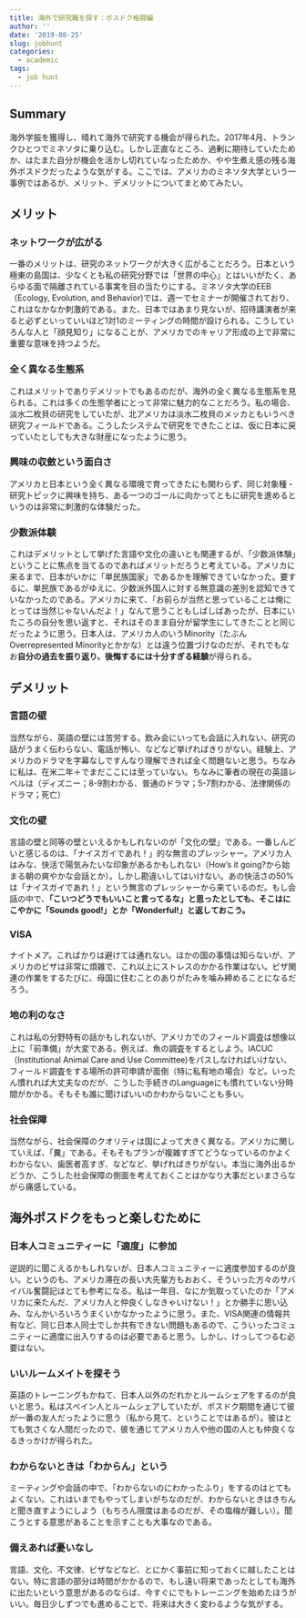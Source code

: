 ```yaml
---
title: 海外で研究職を探す：ポスドク格闘編
author: ''
date: '2019-08-25'
slug: jobhunt
categories:
  - academic
tags:
  - job hunt
---
```


## Summary

海外学振を獲得し、晴れて海外で研究する機会が得られた。2017年4月、トランクひとつでミネソタに乗り込む。しかし正直なところ、過剰に期待していたためか、はたまた自分が機会を活かし切れていなったためか、やや生煮え感の残る海外ポスドクだったような気がする。ここでは、アメリカのミネソタ大学という一事例ではあるが、メリット、デメリットについてまとめてみたい。

## メリット

### ネットワークが広がる

一番のメリットは、研究のネットワークが大きく広がることだろう。日本という極東の島国は、少なくとも私の研究分野では「世界の中心」とはいいがたく、あらゆる面で隔離されている事実を目の当たりにする。ミネソタ大学のEEB（Ecology, Evolution, and Behavior)では、週一でセミナーが開催されており、これはなかなか刺激的である。また、日本ではあまり見ないが、招待講演者が来ると必ずといっていいほど1対1のミーティングの時間が設けられる。こうしていろんな人と「顔見知り」になることが、アメリカでのキャリア形成の上で非常に重要な意味を持つようだ。

### 全く異なる生態系

これはメリットでありデメリットでもあるのだが、海外の全く異なる生態系を見られる。これは多くの生態学者にとって非常に魅力的なことだろう。私の場合、淡水二枚貝の研究をしていたが、北アメリカは淡水二枚貝のメッカともいうべき研究フィールドである。こうしたシステムで研究をできたことは、仮に日本に戻っていたとしても大きな財産になったように思う。

### 興味の収斂という面白さ

アメリカと日本という全く異なる環境で育ってきたにも関わらず、同じ対象種・研究トピックに興味を持ち、ある一つのゴールに向かってともに研究を進めるというのは非常に刺激的な体験だった。

### 少数派体験

これはデメリットとして挙げた言語や文化の違いとも関連するが、「少数派体験」ということに焦点を当てるのであればメリットだろうと考えている。アメリカに来るまで、日本がいかに「単民族国家」であるかを理解できていなかった。要するに、単民族であるがゆえに、少数派外国人に対する無意識の差別を認知できていなかったのである。アメリカに来て、「お前らが当然と思っていることは俺にとっては当然じゃないんだよ！」なんて思うこともしばしばあったが、日本にいたころの自分を思い返すと、それはそのまま自分が留学生にしてきたことと同じだったように思う。日本人は、アメリカ人のいうMinority（たぶんOverrepresented Minorityとかかな）とは違う位置づけなのだが、それでもなお**自分の過去を振り返り、後悔するには十分すぎる経験**が得られる。

## デメリット

### 言語の壁

当然ながら、英語の壁には苦労する。飲み会にいっても会話に入れない、研究の話がうまく伝わらない、電話が怖い、などなど挙げればきりがない。経験上、アメリカのドラマを字幕なしですんなり理解できれば全く問題ないと思う。ちなみに私は、在米二年＋でまだここには至っていない。ちなみに筆者の現在の英語レベルは（ディズニー；8-9割わかる、普通のドラマ；5-7割わかる、法律関係のドラマ；死亡）

### 文化の壁

言語の壁と同等の壁といえるかもしれないのが「文化の壁」である。一番しんどいと感じるのは、「ナイスガイであれ！」的な無言のプレッシャー。アメリカ人はみな、快活で陽気みたいな印象があるかもしれない（How's it going?から始まる朝の爽やかな会話とか）。しかし勘違いしてはいけない。あの快活さの50%は「ナイスガイであれ！」という無言のプレッシャーから来ているのだ。もし会話の中で、**「こいつどうでもいいこと言ってるな」と思ったとしても、そこはにこやかに「Sounds good!」とか「Wonderful!」と返しておこう。**

### VISA

ナイトメア。こればかりは避けては通れない。ほかの国の事情は知らないが、アメリカのビザは非常に煩雑で、これ以上にストレスのかかる作業はない。ビザ関連の作業をするたびに、母国に住むことのありがたみを噛み締めることになるだろう。

### 地の利のなさ

これは私の分野特有の話かもしれないが、アメリカでのフィールド調査は想像以上に「前準備」が大変である。例えば、魚の調査をするとしよう。IACUC（Institutional Animal Care and Use Committee)をパスしなければいけない、フィールド調査をする場所の許可申請が面倒（特に私有地の場合）など。いったん慣れれば大丈夫なのだが、こうした手続きのLanguageにも慣れていない分時間がかかる。そもそも誰に聞けばいいのかわからないことも多い。

### 社会保障

当然ながら、社会保障のクオリティは国によって大きく異なる。アメリカに関していえば、「糞」である。そもそもプランが複雑すぎてどうなっているのかよくわからない、歯医者高すぎ、などなど、挙げればきりがない。本当に海外出るかどうか、こうした社会保障の側面を考えておくことはかなり大事だといまさらながら痛感している。

## 海外ポスドクをもっと楽しむために

### 日本人コミュニティーに「適度」に参加

逆説的に聞こえるかもしれないが、日本人コミュニティーに適度参加するのが良い。というのも、アメリカ滞在の長い大先輩方もおおく、そういった方々のサバイバル奮闘記はとても参考になる。私は一年目、なにか気取っていたのか「アメリカに来たんだ、アメリカ人と仲良くしなきゃいけない！」とか勝手に思い込み、なんかいろいろうまくいかなかったように思う。また、VISA関連の情報共有など、同じ日本人同士でしか共有できない問題もあるので、こういったコミュニティーに適度に出入りするのは必要であると思う。しかし、けっしてつるむ必要はない。

### いいルームメイトを探そう

英語のトレーニングもかねて、日本人以外のだれかとルームシェアをするのが良いと思う。私はスペイン人とルームシェアしていたが、ポスドク期間を通じて彼が一番の友人だったように思う（私から見て、ということではあるが）。彼はとても気さくな人間だったので、彼を通じてアメリカ人や他の国の人とも仲良くなるきっかけが得られた。

### わからないときは「わからん」という

ミーティングや会話の中で、「わからないのにわかったふり」をするのはとてもよくない。これはいまでもやってしまいがちなのだが、わからないときはきちんと聞き直すようにしよう（もちろん限度はあるのだが、その塩梅が難しい）。聞こうとする意思があることを示すことも大事なのである。

### 備えあれば憂いなし

言語、文化、不文律、ビザなどなど、とにかく事前に知っておくに越したことはない。特に言語の部分は時間がかかるので、もし遠い将来であったとしても海外に出たいという意思があるのならば、今すぐにでもトレーニングを始めたほうがいい。毎日少しずつでも進めることで、将来は大きく変わるような気がする。
